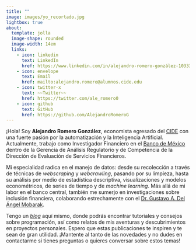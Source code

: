```yaml
---
title: ""
image: images/yo_recortado.jpg
lightbox: true
about: 
  template: jolla
  image-shape: rounded
  image-width: 14em
  links: 
    - icon: linkedin
      text: LinkedIn
      href: https://www.linkedin.com/in/alejandro-romero-gonzález-103337211
    - icon: envelope
      text: Email
      href: mailto:alejandro.romero@alumnos.cide.edu
    - icon: twitter-x
      text: ~~Twitter~~
      href: https://twitter.com/ale_romero0
    - icon: github
      text: GitHub
      href: https://github.com/AlejandroRomeroG
---
```


```{=html}
<style>
    div.quarto-about-jolla {
        display: flex !important;
        flex-direction: column;
        align-items: center;
        margin-top: 5%;
        padding-bottom: 0em;
    }
    
    div.quarto-about-jolla .about-image {
    object-fit: cover;
    margin-left: auto;
    margin-right: auto;
    margin-bottom: 0em;
}
</style>
```

¡Hola! Soy **Alejandro Romero González**, economista egresado del [CIDE](https://www.cide.edu/) con una fuerte pasión por la automatización y la Inteligencia Artificial. Actualmente, trabajo como Investigador Financiero en el [Banco de México](https://www.banxico.org.mx/) dentro de la Gerencia de Análisis Regulatorio y de Competencia de la Dirección de Evaluación de Servicios Financieros.

Mi especialidad radica en el manejo de datos: desde su recolección a través de técnicas de *webscraping* y *webcrawling*, pasando por su limpieza, hasta su análisis por medio de estadística descriptiva, visualizaciones y modelos econométricos, de series de tiempo y de *machine learning*. Más allá de mi labor en el banco central, también me sumerjo en investigaciones sobre inclusión financiera, colaborando estrechamente con el [Dr. Gustavo A. Del Ángel Mobarak](https://scholar.google.com/citations?hl=es&user=plH4NFQAAAAJ). 

Tengo un [*blog*](blog.qmd) aquí mismo, donde podrás encontrar tutoriales y consejos sobre programación, así como relatos de mis aventuras y descubrimientos en proyectos personales. Espero que estas publicaciones te inspiren y te sean de gran utilidad. ¡Mantente al tanto de las novedades y no dudes en contactarme si tienes preguntas o quieres conversar sobre estos temas!